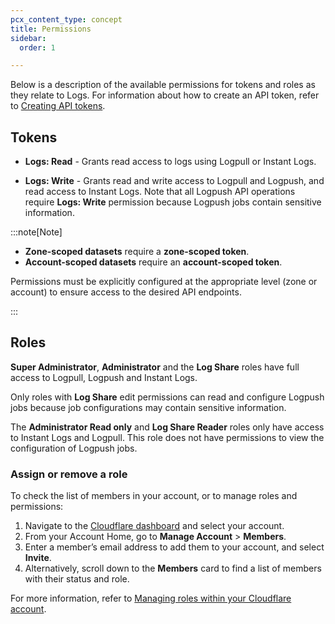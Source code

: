 ```yaml
---
pcx_content_type: concept
title: Permissions
sidebar:
  order: 1

---
```


Below is a description of the available permissions for tokens and roles as they relate to Logs. For information about how to create an API token, refer to [Creating API tokens](/fundamentals/api/get-started/create-token/).

## Tokens

- **Logs: Read** - Grants read access to logs using Logpull or Instant Logs.

- **Logs: Write** - Grants read and write access to Logpull and Logpush, and read access to Instant Logs. Note that all Logpush API operations require **Logs: Write** permission because Logpush jobs contain sensitive information.

:::note[Note]

- **Zone-scoped datasets** require a **zone-scoped token**.
- **Account-scoped datasets** require an **account-scoped token**.

Permissions must be explicitly configured at the appropriate level (zone or account) to ensure access to the desired API endpoints.

:::

## Roles

**Super Administrator**, **Administrator** and the **Log Share** roles have full access to Logpull, Logpush and Instant Logs.

Only roles with **Log Share** edit permissions can read and configure Logpush jobs because job configurations may contain sensitive information.

The **Administrator Read only** and **Log Share Reader** roles only have access to Instant Logs and Logpull. This role does not have permissions to view the configuration of Logpush jobs.

### Assign or remove a role

To check the list of members in your account, or to manage roles and permissions:

1. Navigate to the [Cloudflare dashboard](https://dash.cloudflare.com/login) and select your account.
2. From your Account Home, go to **Manage Account** > **Members**.
3. Enter a member’s email address to add them to your account, and select **Invite**.
4. Alternatively, scroll down to the **Members** card to find a list of members with their status and role.

For more information, refer to [Managing roles within your Cloudflare account](/fundamentals/manage-members/).
